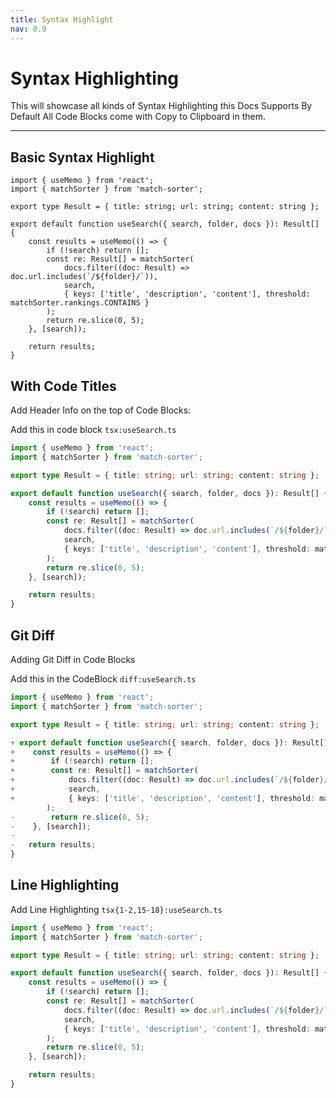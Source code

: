 ```yaml
---
title: Syntax Highlight
nav: 0.9
---
```


# Syntax Highlighting

This will showcase all kinds of Syntax Highlighting this Docs Supports
By Default All Code Blocks come with Copy to Clipboard in them.

---

## Basic Syntax Highlight

```tsx
import { useMemo } from 'react';
import { matchSorter } from 'match-sorter';

export type Result = { title: string; url: string; content: string };

export default function useSearch({ search, folder, docs }): Result[] {
    const results = useMemo(() => {
        if (!search) return [];
        const re: Result[] = matchSorter(
            docs.filter((doc: Result) => doc.url.includes(`/${folder}/`)),
            search,
            { keys: ['title', 'description', 'content'], threshold: matchSorter.rankings.CONTAINS }
        );
        return re.slice(0, 5);
    }, [search]);

    return results;
}
```

## With Code Titles

Add Header Info on the top of Code Blocks:

Add this in code block `tsx:useSearch.ts`

```tsx:useSearch.ts
import { useMemo } from 'react';
import { matchSorter } from 'match-sorter';

export type Result = { title: string; url: string; content: string };

export default function useSearch({ search, folder, docs }): Result[] {
    const results = useMemo(() => {
        if (!search) return [];
        const re: Result[] = matchSorter(
            docs.filter((doc: Result) => doc.url.includes(`/${folder}/`)),
            search,
            { keys: ['title', 'description', 'content'], threshold: matchSorter.rankings.CONTAINS }
        );
        return re.slice(0, 5);
    }, [search]);

    return results;
}
```

## Git Diff

Adding Git Diff in Code Blocks

Add this in the CodeBlock `diff:useSearch.ts`

```diff:useSearch.ts
import { useMemo } from 'react';
import { matchSorter } from 'match-sorter';

export type Result = { title: string; url: string; content: string };

+ export default function useSearch({ search, folder, docs }): Result[] {
+    const results = useMemo(() => {
+        if (!search) return [];
+        const re: Result[] = matchSorter(
+            docs.filter((doc: Result) => doc.url.includes(`/${folder}/`)),
+            search,
+            { keys: ['title', 'description', 'content'], threshold: matchSorter.rankings.CONTAINS }
        );
-        return re.slice(0, 5);
-    }, [search]);
-
-   return results;
}
```

## Line Highlighting

Add Line Highlighting `tsx{1-2,15-18}:useSearch.ts`

```tsx{1-2,15-18}:useSearch.ts nice hello world
import { useMemo } from 'react';
import { matchSorter } from 'match-sorter';

export type Result = { title: string; url: string; content: string };

export default function useSearch({ search, folder, docs }): Result[] {
    const results = useMemo(() => {
        if (!search) return [];
        const re: Result[] = matchSorter(
            docs.filter((doc: Result) => doc.url.includes(`/${folder}/`)),
            search,
            { keys: ['title', 'description', 'content'], threshold: matchSorter.rankings.CONTAINS }
        );
        return re.slice(0, 5);
    }, [search]);

    return results;
}
```

